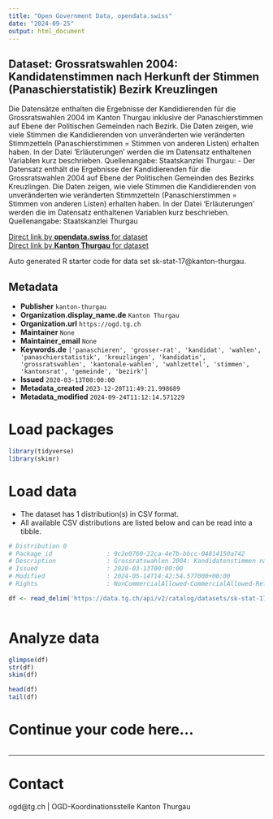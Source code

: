 ```yaml
---
title: "Open Government Data, opendata.swiss"
date: "2024-09-25"
output: html_document
---
```


## Dataset: Grossratswahlen 2004: Kandidatenstimmen nach Herkunft der Stimmen (Panaschierstatistik) Bezirk Kreuzlingen

Die Datensätze enthalten die Ergebnisse der Kandidierenden für die Grossratswahlen 2004 im Kanton Thurgau inklusive der Panaschierstimmen auf Ebene der Politischen Gemeinden nach Bezirk. Die Daten zeigen, wie viele Stimmen die Kandidierenden von unveränderten wie veränderten Stimmzetteln (Panaschierstimmen = Stimmen von anderen Listen) erhalten haben. In der Datei 'Erläuterungen' werden die im Datensatz enthaltenen Variablen kurz beschrieben. Quellenangabe: Staatskanzlei Thurgau: -  Der Datensatz enthält die Ergebnisse der Kandidierenden für die Grossratswahlen 2004 auf Ebene der Politischen Gemeinden des Bezirks Kreuzlingen. Die Daten zeigen, wie viele Stimmen die Kandidierenden von unveränderten wie veränderten Stimmzetteln (Panaschierstimmen = Stimmen von anderen Listen) erhalten haben. In der Datei 'Erläuterungen' werden die im Datensatz enthaltenen Variablen kurz beschrieben. Quellenangabe: Staatskanzlei Thurgau

[Direct link by **opendata.swiss** for dataset](https://opendata.swiss/de/dataset/grossratswahlen-2004-kandidatenstimmen-nach-herkunft-der-stimmen-panaschierstatistik-bezirk-kre)<br>
[Direct link by **Kanton Thurgau** for dataset](https://data.tg.ch/explore/dataset/sk-stat-17/)

Auto generated R starter code for data set sk-stat-17@kanton-thurgau.

## Metadata

- **Publisher** `kanton-thurgau`
- **Organization.display_name.de** `Kanton Thurgau`
- **Organization.url** `https://ogd.tg.ch`
- **Maintainer** `None`
- **Maintainer_email** `None`
- **Keywords.de** `['panaschieren', 'grosser-rat', 'kandidat', 'wahlen', 'panaschierstatistik', 'kreuzlingen', 'kandidatin', 'grossratswahlen', 'kantonale-wahlen', 'wahlzettel', 'stimmen', 'kantonsrat', 'gemeinde', 'bezirk']`
- **Issued** `2020-03-13T00:00:00`
- **Metadata_created** `2023-12-20T11:49:21.998689`
- **Metadata_modified** `2024-09-24T11:12:14.571229`


# Load packages

```r

library(tidyverse)
library(skimr)

```

# Load data

-   The dataset has 1 distribution(s) in CSV format.
-   All available CSV distributions are listed below and can be read into a tibble.

```r

# Distribution 0
# Package_id               : 9c2e0760-22ca-4e7b-bbcc-04814150a742
# Description              : Grossratswahlen 2004: Kandidatenstimmen nach Herkunft der Stimmen (Panaschierstatistik) Bezirk Kreuzlingen (csv)
# Issued                   : 2020-03-13T00:00:00
# Modified                 : 2024-05-14T14:42:54.577000+00:00
# Rights                   : NonCommercialAllowed-CommercialAllowed-ReferenceRequired

df <- read_delim('https://data.tg.ch/api/v2/catalog/datasets/sk-stat-17/exports/csv?use_labels=true')



```

# Analyze data

```r

glimpse(df)
str(df)
skim(df)

head(df)
tail(df)

```

# Continue your code here...

```r

```

------------------------------------------------------------------------

# Contact

ogd@tg.ch | OGD-Koordinationsstelle Kanton Thurgau
